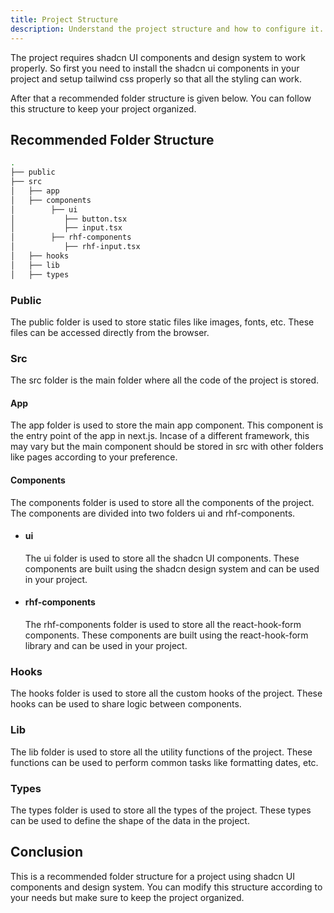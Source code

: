 ```yaml
---
title: Project Structure
description: Understand the project structure and how to configure it.
---
```


The project requires shadcn UI components and design system to work properly. So first you need to install the shadcn ui components in your project and setup tailwind css properly so that all the styling can work.

After that a recommended folder structure is given below. You can follow this structure to keep your project organized.

## Recommended Folder Structure

```bash
.
├── public
├── src
│   ├── app
│   ├── components
│        ├── ui
│           ├── button.tsx
│           ├── input.tsx
│        ├── rhf-components
│           ├── rhf-input.tsx
│   ├── hooks
│   ├── lib
│   ├── types

```

### Public

The public folder is used to store static files like images, fonts, etc. These files can be accessed directly from the browser.

### Src

The src folder is the main folder where all the code of the project is stored.

#### App

The app folder is used to store the main app component. This component is the entry point of the app in next.js. Incase of a different framework, this may vary but the main component should be stored in src with other folders like pages according to your preference.

#### Components

The components folder is used to store all the components of the project. The components are divided into two folders ui and rhf-components.

- #### ui

  The ui folder is used to store all the shadcn UI components. These components are built using the shadcn design system and can be used in your project.

- #### rhf-components

  The rhf-components folder is used to store all the react-hook-form components. These components are built using the react-hook-form library and can be used in your project.

### Hooks

The hooks folder is used to store all the custom hooks of the project. These hooks can be used to share logic between components.

### Lib

The lib folder is used to store all the utility functions of the project. These functions can be used to perform common tasks like formatting dates, etc.

### Types

The types folder is used to store all the types of the project. These types can be used to define the shape of the data in the project.

## Conclusion

This is a recommended folder structure for a project using shadcn UI components and design system. You can modify this structure according to your needs but make sure to keep the project organized.
